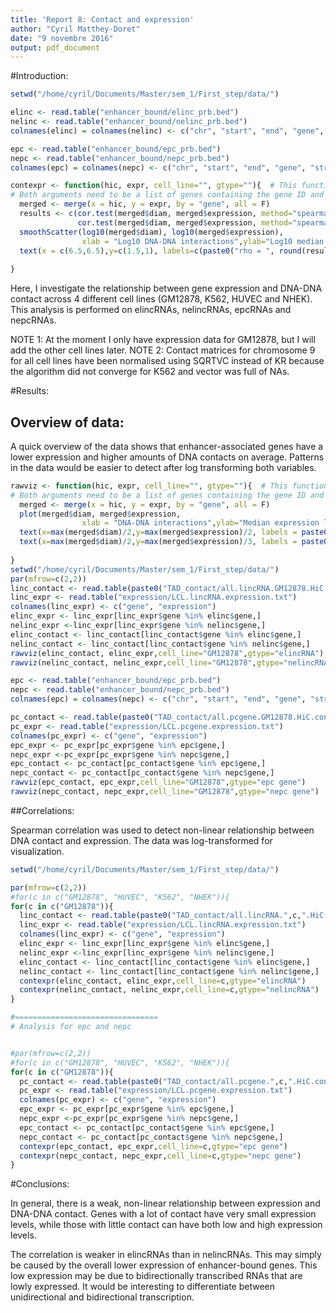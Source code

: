```yaml
---
title: 'Report 8: Contact and expression'
author: "Cyril Matthey-Doret"
date: "9 novembre 2016"
output: pdf_document
---
```


#Introduction: 

```r
setwd("/home/cyril/Documents/Master/sem_1/First_step/data/")

elinc <- read.table("enhancer_bound/elinc_prb.bed")
nelinc <- read.table("enhancer_bound/nelinc_prb.bed")
colnames(elinc) = colnames(nelinc) <- c("chr", "start", "end", "gene", "strand")

epc <- read.table("enhancer_bound/epc_prb.bed")
nepc <- read.table("enhancer_bound/nepc_prb.bed")
colnames(epc) = colnames(nepc) <- c("chr", "start", "end", "gene", "strand")

contexpr <- function(hic, expr, cell_line="", gtype=""){  # This function computes the correlation between expression and DNA contacts for a set of genes.
# Both arguments need to be a list of genes containing the gene ID and its median expression level/amount of DNA-DNA contact.
  merged <- merge(x = hic, y = expr, by = "gene", all = F)
  results <- c(cor.test(merged$diam, merged$expression, method="spearman")$estimate, 
               cor.test(merged$diam, merged$expression, method="spearman")$p.value)
  smoothScatter(log10(merged$diam), log10(merged$expression), 
                xlab = "Log10 DNA-DNA interactions",ylab="Log10 median expression levels", main=paste(cell_line,gtype,sep=": "))
  text(x = c(6.5,6.5),y=c(1.5,1), labels=c(paste0("rho = ", round(results[1],3)), paste0("p-value = ", round(results[2],3))))
  
}


```

Here, I investigate the relationship between gene expression and DNA-DNA contact across 4 different cell lines (GM12878, K562, HUVEC and NHEK). This analysis is performed on elincRNAs, nelincRNAs, epcRNAs and nepcRNAs.

NOTE 1: At the moment I only have expression data for GM12878, but I will add the other cell lines later.
NOTE 2: Contact matrices for chromosome 9 for all cell lines have been normalised using SQRTVC instead of KR because the algorithm did not converge for K562 and vector was full of NAs.


#Results: 

## Overview of data:


A quick overview of the data shows that enhancer-associated genes have a lower expression and higher amounts of DNA contacts on average. Patterns in the data would be easier to detect after log transforming both variables.

```r

rawviz <- function(hic, expr, cell_line="", gtype=""){  # This function computes the correlation between expression and DNA contacts for a set of genes.
# Both arguments need to be a list of genes containing the gene ID and its median expression level/amount of DNA-DNA contact.
  merged <- merge(x = hic, y = expr, by = "gene", all = F)
  plot(merged$diam, merged$expression, 
                xlab = "DNA-DNA interactions",ylab="Median expression levels", main=paste(cell_line,gtype,sep=": "),pch=16)
  text(x=max(merged$diam)/2,y=max(merged$expression)/2, labels = paste0("Median expression: ", round(median(merged$expression),3)))
  text(x=max(merged$diam)/2,y=max(merged$expression)/3, labels = paste0("Median interactions: ", round(median(merged$diam),3)))
  
}
setwd("/home/cyril/Documents/Master/sem_1/First_step/data/")
par(mfrow=c(2,2))
linc_contact <- read.table(paste0("TAD_contact/all.lincRNA.GM12878.HiC.contact.txt"), header=T)
linc_expr <- read.table("expression/LCL.lincRNA.expression.txt")
colnames(linc_expr) <- c("gene", "expression")
elinc_expr <- linc_expr[linc_expr$gene %in% elinc$gene,]
nelinc_expr <-linc_expr[linc_expr$gene %in% nelinc$gene,]
elinc_contact <- linc_contact[linc_contact$gene %in% elinc$gene,]
nelinc_contact <- linc_contact[linc_contact$gene %in% nelinc$gene,]
rawviz(elinc_contact, elinc_expr,cell_line="GM12878",gtype="elincRNA")
rawviz(nelinc_contact, nelinc_expr,cell_line="GM12878",gtype="nelincRNA")

epc <- read.table("enhancer_bound/epc_prb.bed")
nepc <- read.table("enhancer_bound/nepc_prb.bed")
colnames(epc) = colnames(nepc) <- c("chr", "start", "end", "gene", "strand")

pc_contact <- read.table(paste0("TAD_contact/all.pcgene.GM12878.HiC.contact.txt"), header=T)
pc_expr <- read.table("expression/LCL.pcgene.expression.txt")
colnames(pc_expr) <- c("gene", "expression")
epc_expr <- pc_expr[pc_expr$gene %in% epc$gene,]
nepc_expr <-pc_expr[pc_expr$gene %in% nepc$gene,]
epc_contact <- pc_contact[pc_contact$gene %in% epc$gene,]
nepc_contact <- pc_contact[pc_contact$gene %in% nepc$gene,]
rawviz(epc_contact, epc_expr,cell_line="GM12878",gtype="epc gene")
rawviz(nepc_contact, nepc_expr,cell_line="GM12878",gtype="nepc gene")

```

##Correlations:

Spearman correlation was used to detect non-linear relationship between DNA contact and expression. The data was log-transformed for visualization.

```r

setwd("/home/cyril/Documents/Master/sem_1/First_step/data/")

par(mfrow=c(2,2))
#for(c in c("GM12878", "HUVEC", "K562", "NHEK")){
for(c in c("GM12878")){
  linc_contact <- read.table(paste0("TAD_contact/all.lincRNA.",c,".HiC.contact.txt"), header=T)
  linc_expr <- read.table("expression/LCL.lincRNA.expression.txt")
  colnames(linc_expr) <- c("gene", "expression")
  elinc_expr <- linc_expr[linc_expr$gene %in% elinc$gene,]
  nelinc_expr <-linc_expr[linc_expr$gene %in% nelinc$gene,]
  elinc_contact <- linc_contact[linc_contact$gene %in% elinc$gene,]
  nelinc_contact <- linc_contact[linc_contact$gene %in% nelinc$gene,]
  contexpr(elinc_contact, elinc_expr,cell_line=c,gtype="elincRNA")
  contexpr(nelinc_contact, nelinc_expr,cell_line=c,gtype="nelincRNA")
}

#================================
# Analysis for epc and nepc


#par(mfrow=c(2,2))
#for(c in c("GM12878", "HUVEC", "K562", "NHEK")){
for(c in c("GM12878")){
  pc_contact <- read.table(paste0("TAD_contact/all.pcgene.",c,".HiC.contact.txt"), header=T)
  pc_expr <- read.table("expression/LCL.pcgene.expression.txt")
  colnames(pc_expr) <- c("gene", "expression")
  epc_expr <- pc_expr[pc_expr$gene %in% epc$gene,]
  nepc_expr <-pc_expr[pc_expr$gene %in% nepc$gene,]
  epc_contact <- pc_contact[pc_contact$gene %in% epc$gene,]
  nepc_contact <- pc_contact[pc_contact$gene %in% nepc$gene,]
  contexpr(epc_contact, epc_expr,cell_line=c,gtype="epc gene")
  contexpr(nepc_contact, nepc_expr,cell_line=c,gtype="nepc gene")
}


```


#Conclusions: 

In general, there is a weak, non-linear relationship between expression and DNA-DNA contact. Genes with a lot of contact have very small expression levels, while those with little contact can have both low and high expression levels.

The correlation is weaker in elincRNAs than in nelincRNAs. This may simply be caused by the overall lower expression of enhancer-bound genes.
This low expression may be due to bidirectionally transcribed RNAs that are lowly expressed. It would be interesting to differentiate between unidirectional and bidirectional transcription.
